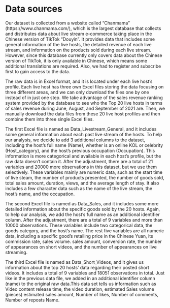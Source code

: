 # Data sources

Our dataset is collected from a website called “Chanmama" (https://www.chanmama.com/), which is the largest database that collects and distributes data about live stream e-commerce taking place in the Chinese version of TikTok “Douyin”. It provides data that includes some general information of the live hosts, the detailed revenue of each live stream, and information on the products sold during each live stream. However, since this database currently only covers data about the Chinese version of TikTok, it is only available in Chinese, which means some additional translations are required. Also, we had to register and subscribe first to gain access to the data.

The raw data is in Excel format, and it is located under each live host’s profile. Each live host has three own Excel files storing the data focusing on three different areas, and we can only download the files one by one instead of in just one step. We take advantage of the sales revenue ranking system provided by the database to see who the Top 20 live hosts in terms of sales revenue during June, August, and September of 2021 are. Then, we manually download the data files from these 20 live host profiles and then combine them into three single Excel files. 

The first Excel file is named as Data_Livestream_General, and it includes some general information about each past live stream of the hosts. To help our analysis, we decide to add 3 additional columns to the dataset, including the host’s full name (Name), whether is an online KOL or celebrity (Host_category), and the host’s previous occupation (Occupation). This information is more categorical and available in each host’s profile, but the raw data doesn’t contain it. After the adjustment, there are a total of 21 variables and 20000 more observations in this dataset, but we use them selectively. These variables mainly are numeric data, such as the start time of live steam, the number of products presented, the number of goods sold, total sales amount, duration, views, and the average length of stay. It also includes a few character data such as the name of the live stream, the host’s name, and the occupation.

The second Excel file is named as Data_Sales, and it includes some more detailed information about the specific goods sold by the 20 hosts. Again, to help our analysis, we add the host’s full name as an additional identifier column. After the adjustment, there are a total of 9 variables and more than 10000 observations. These variables include two categorical data, the goods category, and the host’s name. The rest five variables are all numeric data, including a specific good’s retailing price in the Chinese Yuan, its commission rate, sales volume. sales amount, conversion rate, the number of appearances on short videos, and the number of appearances on live streaming.

The third Excel file is named as Data_Short_Videos, and it gives us information about the top 20 hosts' data regarding their posted short videos. It includes a total of 9 variables and 18051 observations in total. Just like in the previous data file, we added in an additional identifier column (name) to the original raw data.This data set tells us information such as Video content release time, the video duration, estimated Sales volume (pieces)	estimated sales amount, Number of likes,	Number of comments, Number of reposts	Name.

